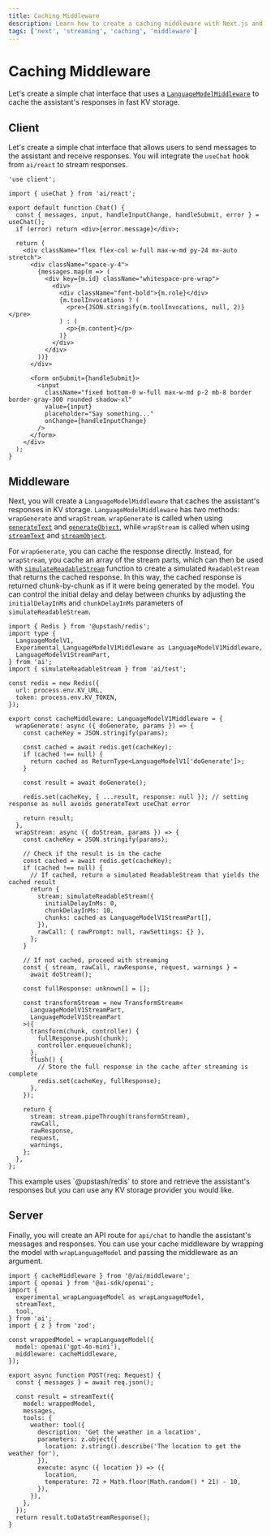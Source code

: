 ```yaml
---
title: Caching Middleware
description: Learn how to create a caching middleware with Next.js and KV.
tags: ['next', 'streaming', 'caching', 'middleware']
---
```


# Caching Middleware

Let's create a simple chat interface that uses a [`LanguageModelMiddleware`](/docs/ai-sdk-core/middleware) to cache the assistant's responses in fast KV storage.

## Client

Let's create a simple chat interface that allows users to send messages to the assistant and receive responses. You will integrate the `useChat` hook from `ai/react` to stream responses.

```tsx filename='app/page.tsx'
'use client';

import { useChat } from 'ai/react';

export default function Chat() {
  const { messages, input, handleInputChange, handleSubmit, error } = useChat();
  if (error) return <div>{error.message}</div>;

  return (
    <div className="flex flex-col w-full max-w-md py-24 mx-auto stretch">
      <div className="space-y-4">
        {messages.map(m => (
          <div key={m.id} className="whitespace-pre-wrap">
            <div>
              <div className="font-bold">{m.role}</div>
              {m.toolInvocations ? (
                <pre>{JSON.stringify(m.toolInvocations, null, 2)}</pre>
              ) : (
                <p>{m.content}</p>
              )}
            </div>
          </div>
        ))}
      </div>

      <form onSubmit={handleSubmit}>
        <input
          className="fixed bottom-0 w-full max-w-md p-2 mb-8 border border-gray-300 rounded shadow-xl"
          value={input}
          placeholder="Say something..."
          onChange={handleInputChange}
        />
      </form>
    </div>
  );
}
```

## Middleware

Next, you will create a `LanguageModelMiddleware` that caches the assistant's responses in KV storage. `LanguageModelMiddleware` has two methods: `wrapGenerate` and `wrapStream`. `wrapGenerate` is called when using [`generateText`](/docs/reference/ai-sdk-core/generate-text) and [`generateObject`](/docs/reference/ai-sdk-core/generate-object), while `wrapStream` is called when using [`streamText`](/docs/reference/ai-sdk-core/stream-text) and [`streamObject`](/docs/reference/ai-sdk-core/stream-object).

For `wrapGenerate`, you can cache the response directly. Instead, for `wrapStream`, you cache an array of the stream parts, which can then be used with [`simulateReadableStream`](/docs/ai-sdk-core/testing#simulate-data-stream-protocol-responses) function to create a simulated `ReadableStream` that returns the cached response. In this way, the cached response is returned chunk-by-chunk as if it were being generated by the model. You can control the initial delay and delay between chunks by adjusting the `initialDelayInMs` and `chunkDelayInMs` parameters of `simulateReadableStream`.

```tsx filename='ai/middleware.ts'
import { Redis } from '@upstash/redis';
import type {
  LanguageModelV1,
  Experimental_LanguageModelV1Middleware as LanguageModelV1Middleware,
  LanguageModelV1StreamPart,
} from 'ai';
import { simulateReadableStream } from 'ai/test';

const redis = new Redis({
  url: process.env.KV_URL,
  token: process.env.KV_TOKEN,
});

export const cacheMiddleware: LanguageModelV1Middleware = {
  wrapGenerate: async ({ doGenerate, params }) => {
    const cacheKey = JSON.stringify(params);

    const cached = await redis.get(cacheKey);
    if (cached !== null) {
      return cached as ReturnType<LanguageModelV1['doGenerate']>;
    }

    const result = await doGenerate();

    redis.set(cacheKey, { ...result, response: null }); // setting response as null avoids generateText useChat error

    return result;
  },
  wrapStream: async ({ doStream, params }) => {
    const cacheKey = JSON.stringify(params);

    // Check if the result is in the cache
    const cached = await redis.get(cacheKey);
    if (cached !== null) {
      // If cached, return a simulated ReadableStream that yields the cached result
      return {
        stream: simulateReadableStream({
          initialDelayInMs: 0,
          chunkDelayInMs: 10,
          chunks: cached as LanguageModelV1StreamPart[],
        }),
        rawCall: { rawPrompt: null, rawSettings: {} },
      };
    }

    // If not cached, proceed with streaming
    const { stream, rawCall, rawResponse, request, warnings } =
      await doStream();

    const fullResponse: unknown[] = [];

    const transformStream = new TransformStream<
      LanguageModelV1StreamPart,
      LanguageModelV1StreamPart
    >({
      transform(chunk, controller) {
        fullResponse.push(chunk);
        controller.enqueue(chunk);
      },
      flush() {
        // Store the full response in the cache after streaming is complete
        redis.set(cacheKey, fullResponse);
      },
    });

    return {
      stream: stream.pipeThrough(transformStream),
      rawCall,
      rawResponse,
      request,
      warnings,
    };
  },
};
```

<Note>
  This example uses `@upstash/redis` to store and retrieve the assistant's
  responses but you can use any KV storage provider you would like.
</Note>

## Server

Finally, you will create an API route for `api/chat` to handle the assistant's messages and responses. You can use your cache middleware by wrapping the model with `wrapLanguageModel` and passing the middleware as an argument.

```tsx filename='app/api/chat/route.ts'
import { cacheMiddleware } from '@/ai/middleware';
import { openai } from '@ai-sdk/openai';
import {
  experimental_wrapLanguageModel as wrapLanguageModel,
  streamText,
  tool,
} from 'ai';
import { z } from 'zod';

const wrappedModel = wrapLanguageModel({
  model: openai('gpt-4o-mini'),
  middleware: cacheMiddleware,
});

export async function POST(req: Request) {
  const { messages } = await req.json();

  const result = streamText({
    model: wrappedModel,
    messages,
    tools: {
      weather: tool({
        description: 'Get the weather in a location',
        parameters: z.object({
          location: z.string().describe('The location to get the weather for'),
        }),
        execute: async ({ location }) => ({
          location,
          temperature: 72 + Math.floor(Math.random() * 21) - 10,
        }),
      }),
    },
  });
  return result.toDataStreamResponse();
}
```

